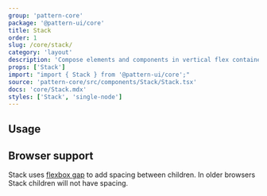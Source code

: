 ```yaml
---
group: 'pattern-core'
package: '@pattern-ui/core'
title: Stack
order: 1
slug: /core/stack/
category: 'layout'
description: 'Compose elements and components in vertical flex container'
props: ['Stack']
import: "import { Stack } from '@pattern-ui/core';"
source: 'pattern-core/src/components/Stack/Stack.tsx'
docs: 'core/Stack.mdx'
styles: ['Stack', 'single-node']
---
```



## Usage

<ControlDemo data={StackDemos.control} />

## Browser support

Stack uses [flexbox gap](https://caniuse.com/flexbox-gap) to add spacing between children.
In older browsers Stack children will not have spacing.
